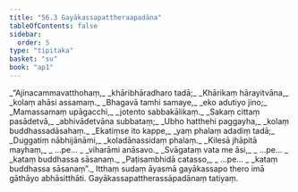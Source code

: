 ```yaml
---
title: "56.3 Gayākassapattheraapadāna"
tableOfContents: false
sidebar:
  order: 5
type: "tipitaka"
basket: "su"
book: "ap1"
---
```



<DynamicBreadcrumb />

<Division number="35" book="ap1">

<Paragraph number="7709" type="verses" book="ap1">
_“Ajinacammavatthohaṃ,_  
_khāribhāradharo tadā;_  
_Khārikaṃ hārayitvāna,_  
_kolaṃ ahāsi assamaṃ._  

</Paragraph>

</Division>
<Division number="36" book="ap1">

<Paragraph number="7710" type="verses" book="ap1">
_Bhagavā tamhi samaye,_  
_eko adutiyo jino;_  
_Mamassamaṃ upāgacchi,_  
_jotento sabbakālikaṃ._  

</Paragraph>

</Division>
<Division number="37" book="ap1">

<Paragraph number="7711" type="verses" book="ap1">
_Sakaṃ cittaṃ pasādetvā,_  
_abhivādetvāna subbataṃ;_  
_Ubho hatthehi paggayha,_  
_kolaṃ buddhassadāsahaṃ._  

</Paragraph>

</Division>
<Division number="38" book="ap1">

<Paragraph number="7712" type="verses" book="ap1">
_Ekatiṃse ito kappe,_  
_yaṃ phalaṃ adadiṃ tadā;_  
_Duggatiṃ nābhijānāmi,_  
_koladānassidaṃ phalaṃ._  

</Paragraph>

</Division>
<Division number="39" book="ap1">

<Paragraph number="7713" type="verses" book="ap1">
_Kilesā jhāpitā mayhaṃ,_  
_ …pe… _  
_viharāmi anāsavo._  

</Paragraph>

</Division>
<Division number="40" book="ap1">

<Paragraph number="7714" type="verses" book="ap1">
_Svāgataṃ vata me āsi,_  
_ …pe… _  
_kataṃ buddhassa sāsanaṃ._  

</Paragraph>

</Division>
<Division number="41" book="ap1">

<Paragraph number="7715" type="verses" book="ap1">
_Paṭisambhidā catasso,_  
_ …pe… _  
_kataṃ buddhassa sāsanaṃ”._  

</Paragraph>

<Paragraph number="7716" book="ap1">
Itthaṃ sudaṃ āyasmā gayākassapo thero imā gāthāyo abhāsitthāti.

</Paragraph>
</Division>

<Paragraph number="7717" type="center" book="ap1">
Gayākassapattherassāpadānaṃ tatiyaṃ.
</Paragraph>